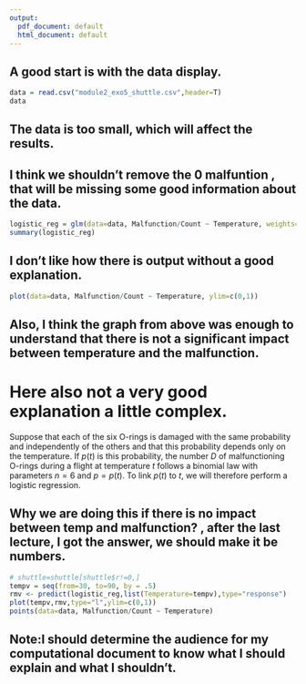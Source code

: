 ```yaml
---
output:
  pdf_document: default
  html_document: default
---
```

## A good start is with the data display.
```r
data = read.csv("module2_exo5_shuttle.csv",header=T)
data
```

## The data is too small, which will affect the results.
## I think we shouldn't remove the 0 malfuntion , that will be missing some good information about the data.

```r
logistic_reg = glm(data=data, Malfunction/Count ~ Temperature, weights=Count,family=binomial(link='logit'))
summary(logistic_reg)
```
## I don't like how there is output without a good explanation.

```r
plot(data=data, Malfunction/Count ~ Temperature, ylim=c(0,1))
```
## Also, I think the graph from above was enough to understand that there is not a significant impact between temperature and the malfunction.

# Here also  not a very good explanation a little complex.
Suppose that each of the six O-rings is damaged with the same
probability and independently of the others and that this probability
depends only on the temperature. If $p(t)$ is this probability, the
number $D$ of malfunctioning O-rings during a flight at
temperature $t$ follows a binomial law with parameters $n=6$ and
$p=p(t)$. To link $p(t)$ to $t$, we will therefore perform a
logistic regression.

## Why we are doing this if there is no impact between temp and malfunction? , after the last  lecture, I got the answer, we should make it be numbers. 
```r
# shuttle=shuttle[shuttle$r!=0,] 
tempv = seq(from=30, to=90, by = .5)
rmv <- predict(logistic_reg,list(Temperature=tempv),type="response")
plot(tempv,rmv,type="l",ylim=c(0,1))
points(data=data, Malfunction/Count ~ Temperature)
```
## Note:I  should determine the audience for my  computational document to know what I should explain and what I shouldn't.
